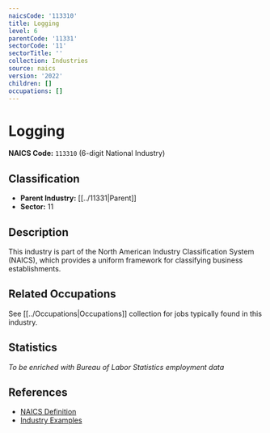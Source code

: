 ```yaml
---
naicsCode: '113310'
title: Logging
level: 6
parentCode: '11331'
sectorCode: '11'
sectorTitle: ''
collection: Industries
source: naics
version: '2022'
children: []
occupations: []
---
```

# Logging

**NAICS Code:** `113310` (6-digit National Industry)

## Classification

- **Parent Industry:** [[../11331|Parent]]
- **Sector:** 11

## Description

This industry is part of the North American Industry Classification System (NAICS), which provides a uniform framework for classifying business establishments.

## Related Occupations

See [[../Occupations|Occupations]] collection for jobs typically found in this industry.

## Statistics

*To be enriched with Bureau of Labor Statistics employment data*

## References

- [NAICS Definition](https://www.census.gov/naics/)
- [Industry Examples](https://www.census.gov/naics/2022NAICS/)
